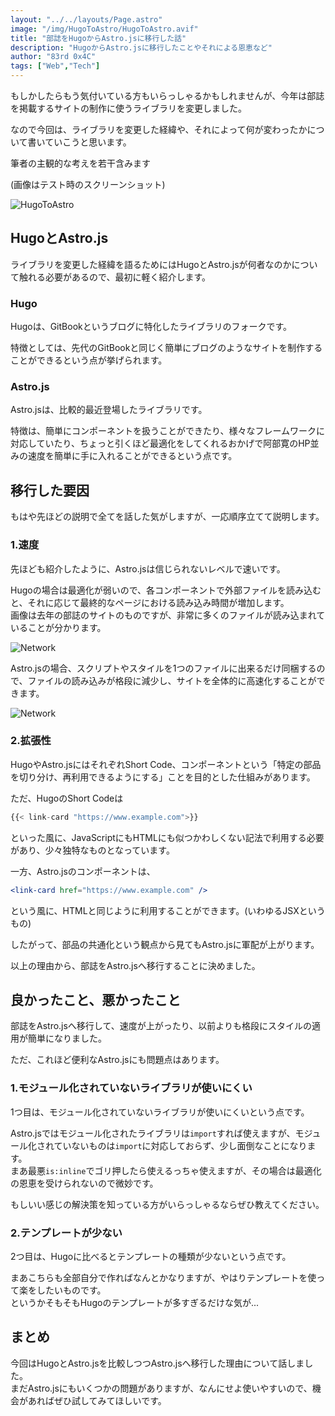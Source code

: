 ```yaml
---
layout: "../../layouts/Page.astro"
image: "/img/HugoToAstro/HugoToAstro.avif"
title: "部誌をHugoからAstro.jsに移行した話"
description: "HugoからAstro.jsに移行したことやそれによる恩恵など"
author: "83rd 0x4C"
tags: ["Web","Tech"]
---
```


もしかしたらもう気付いている方もいらっしゃるかもしれませんが、今年は部誌を掲載するサイトの制作に使うライブラリを変更しました。

なので今回は、ライブラリを変更した経緯や、それによって何が変わったかについて書いていこうと思います。

<Warn>筆者の主観的な考えを若干含みます</Warn>

(画像はテスト時のスクリーンショット)

![HugoToAstro](/img/HugoToAstro/HugoToAstro.avif)

## HugoとAstro.js
ライブラリを変更した経緯を語るためにはHugoとAstro.jsが何者なのかについて触れる必要があるので、最初に軽く紹介します。

### Hugo
Hugoは、GitBookというブログに特化したライブラリのフォークです。

特徴としては、先代のGitBookと同じく簡単にブログのようなサイトを制作することができるという点が挙げられます。


<Card url="https://gohugo.io/" />

### Astro.js
Astro.jsは、比較的最近登場したライブラリです。

特徴は、簡単にコンポーネントを扱うことができたり、様々なフレームワークに対応していたり、ちょっと引くほど最適化をしてくれるおかげで阿部寛のHP並みの速度を簡単に手に入れることができるという点です。

<Card url="https://astro.build/" />

## 移行した要因
もはや先ほどの説明で全てを話した気がしますが、一応順序立てて説明します。

### 1.速度
先ほども紹介したように、Astro.jsは信じられないレベルで速いです。

Hugoの場合は最適化が弱いので、各コンポーネントで外部ファイルを読み込むと、それに応じて最終的なページにおける読み込み時間が増加します。<br/>
画像は去年の部誌のサイトのものですが、非常に多くのファイルが読み込まれていることが分かります。

![Network](/img/HugoToAstro/Network.avif)

Astro.jsの場合、スクリプトやスタイルを1つのファイルに出来るだけ同梱するので、ファイルの読み込みが格段に減少し、サイトを全体的に高速化することができます。

![Network](/img/HugoToAstro/Network_astro.avif)

### 2.拡張性
HugoやAstro.jsにはそれぞれShort Code、コンポーネントという「特定の部品を切り分け、再利用できるようにする」ことを目的とした仕組みがあります。

ただ、HugoのShort Codeは
```js
{{< link-card "https://www.example.com">}}
```
といった風に、JavaScriptにもHTMLにも似つかわしくない記法で利用する必要があり、少々独特なものとなっています。

一方、Astro.jsのコンポーネントは、
```jsx
<link-card href="https://www.example.com" />
```
という風に、HTMLと同じように利用することができます。(いわゆるJSXというもの)

したがって、部品の共通化という観点から見てもAstro.jsに軍配が上がります。

以上の理由から、部誌をAstro.jsへ移行することに決めました。

## 良かったこと、悪かったこと
部誌をAstro.jsへ移行して、速度が上がったり、以前よりも格段にスタイルの適用が簡単になりました。

ただ、これほど便利なAstro.jsにも問題点はあります。

### 1.モジュール化されていないライブラリが使いにくい
1つ目は、モジュール化されていないライブラリが使いにくいという点です。

Astro.jsではモジュール化されたライブラリは`import`すれば使えますが、モジュール化されていないものは`import`に対応しておらず、少し面倒なことになります。<br/>
まあ最悪`is:inline`でゴリ押したら使えるっちゃ使えますが、その場合は最適化の恩恵を受けられないので微妙です。<br/>

もしいい感じの解決策を知っている方がいらっしゃるならぜひ教えてください。

### 2.テンプレートが少ない
2つ目は、Hugoに比べるとテンプレートの種類が少ないという点です。

まあこちらも全部自分で作ればなんとかなりますが、やはりテンプレートを使って楽をしたいものです。<br/>
というかそもそもHugoのテンプレートが多すぎるだけな気が...

## まとめ
今回はHugoとAstro.jsを比較しつつAstro.jsへ移行した理由について話しました。<br/>
まだAstro.jsにもいくつかの問題がありますが、なんにせよ使いやすいので、機会があればぜひ試してみてほしいです。